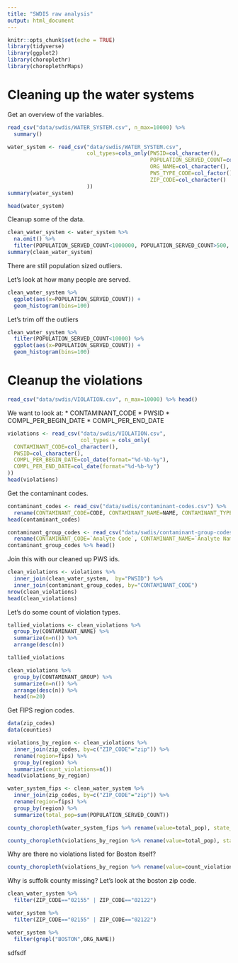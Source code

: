 ```yaml
---
title: "SWDIS raw analysis"
output: html_document
---
```


```r
knitr::opts_chunk$set(echo = TRUE)
library(tidyverse)
library(ggplot2)
library(choroplethr)
library(choroplethrMaps)
```

# Cleaning up the water systems

Get an overview of the variables.

```r
read_csv("data/swdis/WATER_SYSTEM.csv", n_max=10000) %>%
  summary()
```

```r
water_system <- read_csv("data/swdis/WATER_SYSTEM.csv", 
                         col_types=cols_only(PWSID=col_character(),
                                             POPULATION_SERVED_COUNT=col_integer(),
                                             ORG_NAME=col_character(),
                                             PWS_TYPE_CODE=col_factor(),
                                             ZIP_CODE=col_character()
                         ))
summary(water_system)

head(water_system)
```

Cleanup some of the data.

```r
clean_water_system <- water_system %>%
  na.omit() %>%
  filter(POPULATION_SERVED_COUNT<1000000, POPULATION_SERVED_COUNT>500, PWS_TYPE_CODE=="CWS")
summary(clean_water_system)
```

There are still population sized outliers.

Let's look at how many people are served.

```r
clean_water_system %>% 
  ggplot(aes(x=POPULATION_SERVED_COUNT)) +
  geom_histogram(bins=100)
```

Let's trim off the outliers
```r
clean_water_system %>% 
  filter(POPULATION_SERVED_COUNT<10000) %>%
  ggplot(aes(x=POPULATION_SERVED_COUNT)) +
  geom_histogram(bins=100)
```

# Cleanup the violations

```r
read_csv("data/swdis/VIOLATION.csv", n_max=10000) %>% head()
```

We want to look at:
* CONTAMINANT_CODE
* PWSID
* COMPL_PER_BEGIN_DATE
* COMPL_PER_END_DATE

```r
violations <- read_csv("data/swdis/VIOLATION.csv",
                       col_types = cols_only(
  CONTAMINANT_CODE=col_character(),
  PWSID=col_character(),
  COMPL_PER_BEGIN_DATE=col_date(format="%d-%b-%y"),
  COMPL_PER_END_DATE=col_date(format="%d-%b-%y")
))
head(violations)
```

Get the contaminant codes.

```r
contaminant_codes <- read_csv("data/swdis/contaminant-codes.csv") %>%
  rename(CONTAMINANT_CODE=CODE, CONTAMINANT_NAME=NAME, CONTAMINANT_TYPE_CODE=TYPE_CODE)
head(contaminant_codes)

contaminant_group_codes <- read_csv("data/swdis/contaminant-group-codes.csv") %>%
  rename(CONTAMINANT_CODE=`Analyte Code`, CONTAMINANT_NAME=`Analyte Name`, CONTAMINANT_GROUP=`Group Name`, CONTAMINANT_GROUP_CODE=`Group Code`)
contaminant_group_codes %>% head()
```

Join this with our cleaned up PWS ids.

```r
clean_violations <- violations %>%
  inner_join(clean_water_system,  by="PWSID") %>%
  inner_join(contaminant_group_codes, by="CONTAMINANT_CODE")
nrow(clean_violations)
head(clean_violations)
```

Let's do some count of violation types.

```r
tallied_violations <- clean_violations %>%
  group_by(CONTAMINANT_NAME) %>%
  summarize(n=n()) %>%
  arrange(desc(n))

tallied_violations
```

```r
clean_violations %>%
  group_by(CONTAMINANT_GROUP) %>%
  summarize(n=n()) %>%
  arrange(desc(n)) %>%
  head(n=20)
```

Get FIPS region codes.

```r
data(zip_codes)
data(counties)

violations_by_region <- clean_violations %>%
  inner_join(zip_codes, by=c("ZIP_CODE"="zip")) %>%
  rename(region=fips) %>%
  group_by(region) %>%
  summarize(count_violations=n())
head(violations_by_region)
```

```r
water_system_fips <- clean_water_system %>%
  inner_join(zip_codes, by=c("ZIP_CODE"="zip")) %>%
  rename(region=fips) %>%
  group_by(region) %>%
  summarize(total_pop=sum(POPULATION_SERVED_COUNT))

county_choropleth(water_system_fips %>% rename(value=total_pop), state_zoom=c("massachusetts"))
```

```r
county_choropleth(violations_by_region %>% rename(value=total_pop), state_zoom=c("massachusetts"))
```

Why are there no violations listed for Boston itself?


```r
county_choropleth(violations_by_region %>% rename(value=count_violations), state_zoom=c("massachusetts"))
```

Why is suffolk county missing? Let's look at the boston zip code.

```r
clean_water_system %>%
  filter(ZIP_CODE=="02155" | ZIP_CODE=="02122")

water_system %>%
  filter(ZIP_CODE=="02155" | ZIP_CODE=="02122")

water_system %>%
  filter(grepl("BOSTON",ORG_NAME))
```

sdfsdf